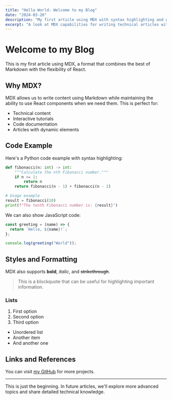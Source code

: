 ```yaml
---
title: "Hello World: Welcome to my Blog"
date: "2024-03-20"
description: "My first article using MDX with syntax highlighting and good readability"
excerpt: "A look at MDX capabilities for writing technical articles with style"
---
```


# Welcome to my Blog

This is my first article using MDX, a format that combines the best of Markdown with the flexibility of React.

## Why MDX?

MDX allows us to write content using Markdown while maintaining the ability to use React components when we need them. This is perfect for:

- Technical content
- Interactive tutorials
- Code documentation
- Articles with dynamic elements

## Code Example

Here's a Python code example with syntax highlighting:

```python
def fibonacci(n: int) -> int:
    """Calculate the nth Fibonacci number."""
    if n <= 1:
        return n
    return fibonacci(n - 1) + fibonacci(n - 2)

# Usage example
result = fibonacci(10)
print(f"The tenth Fibonacci number is: {result}")
```

We can also show JavaScript code:

```javascript
const greeting = (name) => {
  return `Hello, ${name}!`;
};

console.log(greeting("World"));
```

## Styles and Formatting

MDX also supports **bold**, *italic*, and ~~strikethrough~~.

> This is a blockquote that can be useful for highlighting important information.

### Lists

1. First option
2. Second option
3. Third option

- Unordered list
- Another item
- And another one

## Links and References

You can visit [my GitHub](https://github.com/yourusername) for more projects.

---

This is just the beginning. In future articles, we'll explore more advanced topics and share detailed technical knowledge. 